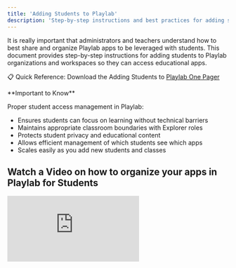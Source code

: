 ```yaml
---
title: 'Adding Students to Playlab'
description: 'Step-by-step instructions and best practices for adding students to Playlab organizations and workspaces.'
---
```


It is really important that administrators and teachers understand how to best share and organize Playlab apps to be leveraged with students. This document provides step-by-step instructions for adding students to Playlab organizations and workspaces so they can access educational apps.

📋 Quick Reference: Download the Adding Students to [Playlab One Pager](https://docs.google.com/document/d/1LkOE6fcNHm9ZVFb63gwMsOCN68o44guASGWQdSyM970/view?tab=t.7ymkrggjr80q#heading=h.xxjmn9osizqz)

<Info>
**Important to Know**

Proper student access management in Playlab:
- Ensures students can focus on learning without technical barriers
- Maintains appropriate classroom boundaries with Explorer roles
- Protects student privacy and educational content
- Allows efficient management of which students see which apps
- Scales easily as you add new students and classes
</Info>

## <Icon icon="video" size="24" className="inline-block align-text-bottom" /> Watch a Video on how to organize your apps in Playlab for Students

<div style={{position: 'relative', paddingBottom: '56.85920577617328%', height: 0, width: '75%'}}>
  <iframe 
    src="https://www.loom.com/embed/a63f583704a54de08553862d9bce4345?sid=78063beb-c5ca-4e0b-8cc3-9173c0f6b9a3" 
    frameBorder="0" 
    webkitAllowFullScreen 
    mozAllowFullScreen 
    allowFullScreen 
    style={{position: 'absolute', top: 0, left: 0, width: '100%', height: '100%'}}
  />
</div>

## <Icon icon="building" size="24" className="inline-block align-text-bottom" /> Understanding Playlab's Structure

Before adding students, it's important to understand how Playlab is organized. Organizations (marked with a school building icon) pull student data directly from Clever and serve as the top-level container for your school or district. Workspaces are specific areas within organizations where apps can be published and shared with targeted groups.

<Warning>
**Important:** Students automatically get access to organization-level content, but workspace access must be managed manually.
</Warning>

<Note>
**Access Rules**

Remember how access works in Playlab:
- Organization-level publishing makes apps available to ALL students and staff with Clever access
- Workspace-level publishing only makes apps available to specific students you've added to that workspace
- Choose organization-level for school-wide resources, workspace-level for class-specific content
</Note>

## <Icon icon="globe" size="24" className="inline-block align-text-bottom" /> Publishing Apps for All Students (Recommended)

This method gives all students and staff in your organization access to specific apps.

<Steps>
<Step title="Navigate to Your App">
Open the app you want students to access.

1. Go to your workspace (e.g., "Impact Student Writing Apps")
2. Find the app you want students to access
3. Click "Edit" on the app
</Step>

<Step title="Publish to Organization">
Make the app available to all students.

1. Look for the "Publish" button in the top right corner
2. Click "Publish"
3. Select your organization name (you'll see the school building icon next to it)
4. Confirm the publication

<Frame>
  <img src="/images/publishtoorg.gif" alt="Publishing app to organization level" style={{width: '75%'}} />
</Frame>
</Step>
</Steps>

**Result:** All students and staff connected through Clever will now have access to this app.

## <Icon icon="mail" size="24" className="inline-block align-text-bottom" /> Adding Students by Email Address

Use this method when you want to share apps with only certain classes or student groups by adding them directly via email addresses.

<Steps>
<Step title="Create New Workspace">
Set up a dedicated workspace for your student group.

1. Click "New Workspace"
2. Name your workspace (e.g., "Algebra One", "Grade 6 Science")
3. Click "Create Workspace"

<Frame>
  <img src="/images/createworkspace.gif" alt="Create Workspace" style={{width: '75%'}} />
</Frame>
</Step>

<Step title="Add Students by Email">
Add students directly using their email addresses.

1. Go to "Workspace Members"
2. Add student emails one by one
3. Set their role to "Explorer" (this allows them to use apps but not create them)

<Frame>
  <img src="/images/addexplorers.gif" alt="Add Student Explorers" style={{width: '75%'}} />
</Frame>
</Step>

<Step title="Publish Apps to the Workspace">
Make your apps available to the workspace members.

1. Go to your app that you want to share
2. Click "Edit"
3. Click "Publish"
4. Select your specific workspace (not the organization)
</Step>
</Steps>

## <Icon icon="link" size="24" className="inline-block align-text-bottom" /> Adding Students via Team Invite Link

Use this method when you want to quickly add multiple students using a shareable link.

<Steps>
<Step title="Create New Workspace">
Set up a dedicated workspace for your student group (if you haven't already).

1. Click "New Workspace"
2. Name your workspace (e.g., "Algebra One", "Grade 6 Science")
3. Click "Create Workspace"
</Step>

<Step title="Generate and Share Team Invite Link">
Create a shareable link for students to join.

1. Copy the team invite link from workspace settings
2. Send link to students
3. Students will be added as "Creators" by default

<Frame>
  <img src="/images/workspacelink.gif" alt="Workspace Link" />
</Frame>

<Warning>
**Role Management Critical:** Students join as "Creators" by default when using invite links. You must change their role to "Explorer" to prevent them from creating or editing apps.
</Warning>
</Step>

<Step title="Change Student Roles to Explorer">
Ensure students have appropriate access levels.

1. Go to "Workspace Members"
2. Find each student who joined via the invite link
3. Click "Edit Role" next to their name
4. Change from "Creator" to "Explorer"

<Frame>
  <img src="/images/changestudentrole.gif" alt="Change Student Role" />
</Frame>
</Step>

<Step title="Publish Apps to the Workspace">
Make your apps available to the workspace members.

1. Go to your app that you want to share
2. Click "Edit"
3. Click "Publish"
4. Select your specific workspace (not the organization)
</Step>
</Steps>

## <Icon icon="shield-check" size="24" className="inline-block align-text-bottom" /> Understanding Workspace Roles

When adding students to workspaces, assign them the appropriate role based on their needs and your classroom management preferences.

**Available Roles:**
- **Owners (Admins):** Have full control, including adding/removing members and changing roles
- **Creators:** Can build and edit apps but cannot manage workspace membership
- **Reviewers:** Can view app activity and structure but cannot make edits
- **Explorers:** Can only use published apps within the workspace (recommended for students)

<Note>
**Student Role Recommendation**

Set students as "Explorers" to ensure they can access and use apps without the ability to modify or create new ones. This maintains focus on educational content while preventing accidental changes.
</Note>

## <Icon icon="lightbulb-on" size="24" className="inline-block align-text-bottom" /> Best Practices for Student Management

**When managing student access in Playlab, keep these tips in mind:**

- **Verify members regularly** by checking "Workspace Members" to review access and roles
- **Confirm app access** by remembering that students only see apps published to their specific workspace or organization
- **Use organization-level publishing** for school-wide educational resources
- **Create specific workspaces** for class-specific content and targeted student groups
- **Always set student roles to Explorer** to maintain appropriate classroom boundaries
- **Test student access** by having a student verify they can see and use the published apps
- **Keep workspace names descriptive** (e.g., "Grade 6 Science", "AP Biology") for easy identification
- **Document which apps are published where** to avoid confusion about student access

## <Icon icon="circle-question" size="24" className="inline-block align-text-bottom" /> Frequently Asked Questions

<AccordionGroup>
<Accordion title="What's the difference between publishing to organization vs. workspace?">
Organization-level publishing makes the app available to ALL students and staff who have Clever access. Workspace-level publishing only makes the app available to specific students you've added to that workspace. Choose organization-level for school-wide resources, and workspace-level for class-specific content.
</Accordion>

<Accordion title="Why can't students see my app even though I published it?">
Check these common issues: Wrong publication level (ensure you published to the correct organization or workspace), Student not in workspace (if publishing to a workspace, verify the student is a member), Incorrect role (make sure students have "Explorer" role or higher), Clever sync issues (organization-level access requires active Clever integration).
</Accordion>

<Accordion title="Can students create their own apps?">
This depends on their role assignment. Explorer role means students can only use published apps (recommended for most educational scenarios). Creator role allows students to build and edit their own apps. Reviewer role lets students view app structure but not create or edit. Most educators prefer keeping students as Explorers to maintain focus on using educational content rather than creating apps.
</Accordion>

<Accordion title="How do I remove a student from a workspace?">
Navigate to "Workspace Members", find the student's name in the member list, click the menu button (three dots) next to their name, select "Remove from workspace", and confirm the removal. Note: This only removes them from the specific workspace, not from organization-level access.
</Accordion>

<Accordion title="What happens when students graduate or leave?">
For organization-level access, students will automatically lose access when they're removed from your school's Clever roster. For workspace-level access, you'll need to manually remove graduated students from individual workspaces, or they'll retain access even after leaving the school.
</Accordion>
</AccordionGroup>

## <Icon icon="bullhorn" size="24" className="inline-block align-text-bottom" /> Need Support?

If you encounter any issues while adding students or managing workspace access:

* Contact us at [support@playlab.ai](mailto:support@playlab.ai)

Last updated: August 15, 2025